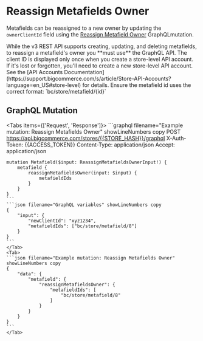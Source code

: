 # Reassign Metafields Owner

Metafields can be reassigned to a new owner by updating the `ownerClientId` field using the [Reassign Metafield Owner](https://developer.bigcommerce.com/graphql-admin/reference#definition-MetafieldMutations) GraphQLmutation.

<Callout type='info'>
	While the v3 REST API supports creating, updating, and deleting metafields, to
	reassign a metafield's owner you **must use** the GraphQL API.
</Callout>

<Callout type='info'>
	The client ID is displayed only once when you create a store-level API
	account. If it's lost or forgotten, you'll need to create a new store-level
	API account. See the [API Accounts
	Documentation](https://support.bigcommerce.com/s/article/Store-API-Accounts?language=en_US#store-level)
	for details.
</Callout>

<Callout type='warning'>
	Ensure the metafield id uses the correct format: `bc/store/metafield/{id}`
</Callout>

## GraphQL Mutation

<Tabs items={['Request', 'Response']}>
    <Tab>
    ```graphql filename="Example mutation: Reassign Metafields Owner" showLineNumbers copy
    POST https://api.bigcommerce.com/stores/{{STORE_HASH}}/graphql
    X-Auth-Token: {{ACCESS_TOKEN}}
    Content-Type: application/json
    Accept: application/json
     
    mutation Metafield($input: ReassignMetafieldsOwnerInput!) {
        metafield {
            reassignMetafieldsOwner(input: $input) {
                metafieldIds
            }
        }
    }
    ```
    ```json filename="GraphQL variables" showLineNumbers copy
    {
        "input": {
            "newClientId": "xyz1234",
            "metafieldIds": ["bc/store/metafield/8"]
        }
    }
    ```
    </Tab>
    <Tab>
    ```json filename="Example mutation: Reassign Metafields Owner" showLineNumbers copy
    {
        "data": {
            "metafield": {
                "reassignMetafieldsOwner": {
                    "metafieldIds": [
                        "bc/store/metafield/8"
                    ]
                }
            }
        }
    }
    ```    
    </Tab>
</Tabs>
